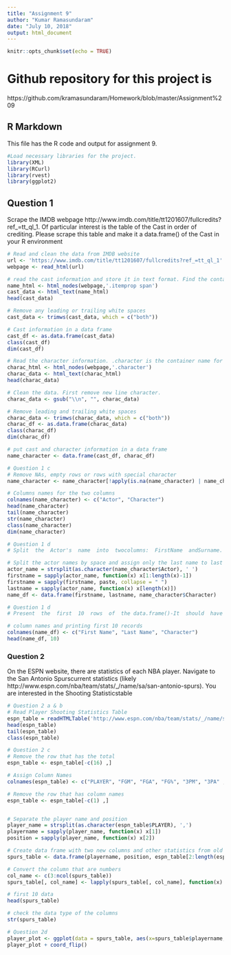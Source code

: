 ---
title: "Assignment 9"
author: "Kumar Ramasundaram"
date: "July 10, 2018"
output: html_document
---


```{r setup, include=FALSE}
knitr::opts_chunk$set(echo = TRUE)
```

# Github repository for this project is 
https://github.com/kramasundaram/Homework/blob/master/Assignment%209

## R Markdown
This file has the R code and output for assignment 9.


```{r LoadLibraries}
#Load necessary libraries for the project.
library(XML)
library(RCurl)
library(rvest)
library(ggplot2)
```

## Question 1
Scrape  the IMDB webpage http://www.imdb.com/title/tt1201607/fullcredits?ref_=tt_ql_1. Of  particular  interest  is  the  table  of  the  Cast  in  order  of  crediting.    Please  scrape  this  table and  make  it  a  data.frame() of  the  Cast  in  your  R  environment

```{r}
# Read and clean the data from IMDB website
url <- 'https://www.imdb.com/title/tt1201607/fullcredits?ref_=tt_ql_1'
webpage <- read_html(url)

# read the cast information and store it in text format. Find the container name for the cast  using slector gadget tool. I found .itemprop span container is for the cast.
name_html <- html_nodes(webpage,'.itemprop span')
cast_data <- html_text(name_html)
head(cast_data)

# Remove any leading or trailing white spaces
cast_data <- trimws(cast_data, which = c("both"))

# Cast information in a data frame
cast_df <- as.data.frame(cast_data)
class(cast_df)
dim(cast_df)

# Read the character information. .character is the container name for character information.
charac_html <- html_nodes(webpage,'.character')
charac_data <- html_text(charac_html)
head(charac_data)

# Clean the data. First remove new line character.
charac_data <- gsub("\\n", "", charac_data)

# Remove leading and trailing white spaces
charac_data <- trimws(charac_data, which = c("both"))
charac_df <- as.data.frame(charac_data)
class(charac_df)
dim(charac_df)

# put cast and character information in a data frame
name_character <- data.frame(cast_df, charac_df)

# Question 1 c
# Remove NAs, empty rows or rows with special character
name_character <- name_character[!apply(is.na(name_character) | name_character == "" | name_character == "...", 1, all),]

# Columns names for the two columns
colnames(name_character) <- c("Actor", "Character")
head(name_character)
tail(name_character)
str(name_character)
class(name_character)
dim(name_character)

# Question 1 d
# Split  the  Actor's  name  into  twocolumns:  FirstName  andSurname.    Keep  in  mind  that  some actors/actresses  have  middle  names  as  well.    Please  make  sure  that  the  middle  names  are  in  theFirstName  column,  in  addition  to  the  first  name

# Split the actor names by space and assign only the last name to last name. Everything else is part of first name
actor_name = strsplit(as.character(name_character$Actor), ' ')
firstname = sapply(actor_name, function(x) x[1:length(x)-1])
firstname = sapply(firstname, paste, collapse = " ")
lastname = sapply(actor_name, function(x) x[length(x)])
name_df <- data.frame(firstname, lastname, name_character$Character)

# Question 1 d
# Present  the  first  10  rows  of  the data.frame()-It  should  have  only  FirstName,  Surname,  and  Character  columns.

# column names and printing first 10 records
colnames(name_df) <- c("First Name", "Last Name", "Character")
head(name_df, 10)

```
### Question 2
On  the  ESPN  website,  there  are  statistics  of  each  NBA  player.    Navigate  to  the  San  Antonio  Spurscurrent  statistics  (likely  http://www.espn.com/nba/team/stats/_/name/sa/san-antonio-spurs).    You  are  interested  in  the  Shooting  Statisticstable
```{r}
# Question 2 a & b
# Read Player Shooting Statistics Table
espn_table = readHTMLTable('http://www.espn.com/nba/team/stats/_/name/sa/san-antonio-spurs', which = 2)
head(espn_table)
tail(espn_table)
class(espn_table)

# Question 2 c
# Remove the row that has the total
espn_table <- espn_table[-c(16) ,]

# Assign Column Names
colnames(espn_table) <- c("PLAYER", "FGM", "FGA", "FG%", "3PM", "3PA" , "3P%",  "FTM",  "FTA", "FT%", "2PM",  "2PA", "2P%", "PPS", "AFG%")

# Remove the row that has column names
espn_table <- espn_table[-c(1) ,]


# Separate the player name and position
player_name = strsplit(as.character(espn_table$PLAYER), ',')
playername = sapply(player_name, function(x) x[1])
position = sapply(player_name, function(x) x[2])

# Create data frame with two new columns and other statistics from old datat frame
spurs_table <- data.frame(playername, position, espn_table[2:length(espn_table)])

# Convert the column that are numbers
col_name <- c(3:ncol(spurs_table))
spurs_table[, col_name] <- lapply(spurs_table[, col_name], function(x) as.numeric(as.character(x)))

# first 10 data
head(spurs_table)

# check the data type of the columns
str(spurs_table)

# Question 2d
player_plot <- ggplot(data = spurs_table, aes(x=spurs_table$playername, y = spurs_table$FG., fill = spurs_table$position)) + geom_bar(stat="identity", width = 0.5) + labs(title = "Player's Field Goal Percentage", x = " Player Name", y = "Field Goal Percentage", fill = "Player Position") + theme(plot.title = element_text(hjust = 0.5))
player_plot + coord_flip()

```

